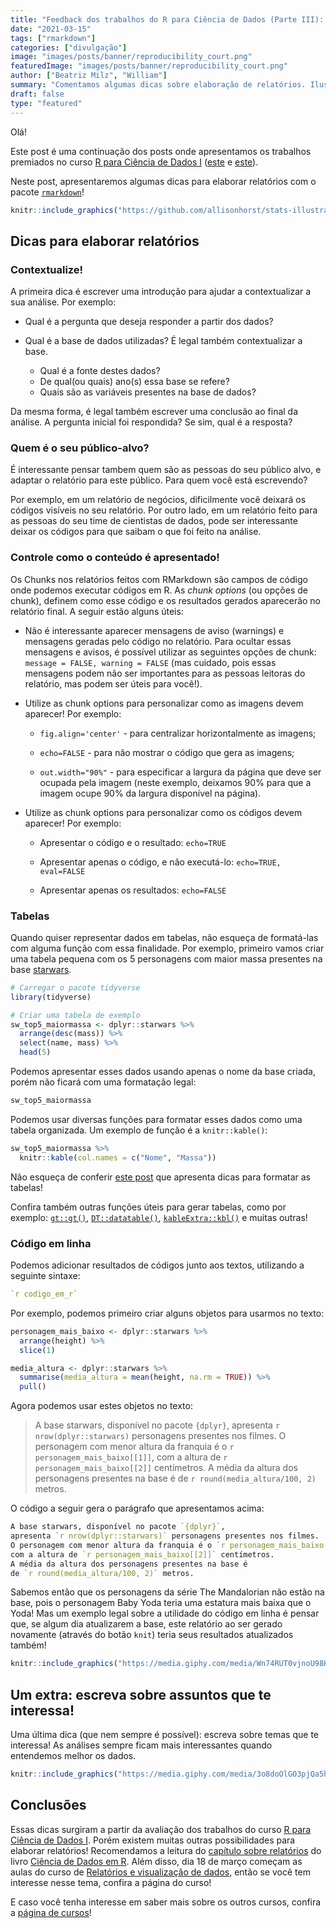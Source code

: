 ```yaml
---
title: "Feedback dos trabalhos do R para Ciência de Dados (Parte III): Dicas para Relatórios"
date: "2021-03-15"
tags: ["rmarkdown"]
categories: ["divulgação"]
image: "images/posts/banner/reproducibility_court.png"
featuredImage: "images/posts/banner/reproducibility_court.png"
author: ["Beatriz Milz", "William"]
summary: "Comentamos algumas dicas sobre elaboração de relatórios. Ilustração sobre o pacote rmarkdown, criada por Allison Horst."
draft: false
type: "featured"
---
```


Olá!

Este post é uma continuação dos posts onde apresentamos os trabalhos premiados no curso [R para Ciência de Dados I](https://curso-r.com/cursos/r4ds-1/) ([este](https://www.curso-r.com/blog/2020-12-03-dicas-relatorios-r4ds1_tabelas/) e [este](https://blog.curso-r.com/posts/2020-17-02-dicas-relatorios-r4ds1_graficos/)).

Neste post, apresentaremos algumas dicas para elaborar relatórios com o pacote [`rmarkdown`](https://rmarkdown.rstudio.com/)!



```r
knitr::include_graphics("https://github.com/allisonhorst/stats-illustrations/raw/master/rstats-artwork/reproducibility_court.png")
```

##  Dicas para elaborar relatórios 

### Contextualize!

A primeira dica é escrever uma introdução para ajudar a contextualizar a sua análise. Por exemplo:

- Qual é a pergunta que deseja responder a partir dos dados?

- Qual é a base de dados utilizadas? É legal também contextualizar a base.
  - Qual é a fonte destes dados? 
  - De qual(ou quais) ano(s) essa base se refere?
  - Quais são as variáveis presentes na base de dados?


Da mesma forma, é legal também escrever uma conclusão ao final da análise. A pergunta inicial foi respondida? Se sim, qual é a resposta? 

### Quem é o seu público-alvo?

É interessante pensar tambem quem são as pessoas do seu público alvo, e adaptar o relatório para este público. Para quem você está escrevendo?

Por exemplo, em um relatório de negócios, dificilmente você deixará os códigos visíveis no seu relatório. Por outro lado, em um relatório feito para as pessoas do seu time de cientistas de dados, pode ser interessante deixar os códigos para que saibam o que foi feito na análise. 

### Controle como o conteúdo é apresentado!

Os Chunks nos relatórios feitos com RMarkdown são campos de código onde podemos executar códigos em R. As *chunk options* (ou opções de chunk), definem como esse código e os resultados gerados aparecerão no relatório final. A seguir estão alguns úteis:

- Não é interessante aparecer mensagens de aviso (warnings) e mensagens geradas pelo código no relatório. Para ocultar essas mensagens e avisos, é possível utilizar as seguintes opções de chunk: `message = FALSE, warning = FALSE` (mas cuidado, pois essas mensagens podem não ser importantes para as pessoas leitoras do relatório, mas podem ser úteis para você!).

- Utilize as chunk options para personalizar como as imagens devem aparecer! Por exemplo:

  - `fig.align='center'` - para centralizar horizontalmente as imagens;

  - `echo=FALSE` - para não mostrar o código que gera as imagens;

  - `out.width="90%"` - para especificar a largura da página que deve ser ocupada pela imagem (neste exemplo, deixamos 90% para que a imagem ocupe 90% da largura disponível na página).


- Utilize as chunk options para personalizar como os códigos devem aparecer! Por exemplo:

  - Apresentar o código e o resultado: `echo=TRUE`

  - Apresentar apenas o código, e não executá-lo:  `echo=TRUE, eval=FALSE`

  - Apresentar apenas os resultados:  `echo=FALSE`


### Tabelas

Quando quiser representar dados em tabelas, não esqueça de formatá-las com alguma função com essa finalidade. Por exemplo, primeiro vamos criar uma tabela pequena com os 5 personagens com maior massa presentes na base [starwars](https://dplyr.tidyverse.org/reference/starwars.html). 

```r
# Carregar o pacote tidyverse
library(tidyverse)

# Criar uma tabela de exemplo
sw_top5_maiormassa <- dplyr::starwars %>% 
  arrange(desc(mass)) %>% 
  select(name, mass) %>% 
  head(5)
```

Podemos apresentar esses dados usando apenas o nome da base criada, porém não ficará com uma formatação legal:

```r
sw_top5_maiormassa
```

Podemos usar diversas funções para formatar esses dados como uma tabela organizada. Um exemplo de função é a `knitr::kable()`:

```r
sw_top5_maiormassa %>% 
  knitr::kable(col.names = c("Nome", "Massa"))
```
                 
Não esqueça de conferir [este post](https://www.curso-r.com/blog/2020-12-03-dicas-relatorios-r4ds1_tabelas/) que apresenta dicas para formatar as tabelas!

Confira também outras funções úteis para gerar tabelas, como por exemplo: [`gt::gt()`](https://gt.rstudio.com/), [`DT::datatable()`](https://rstudio.github.io/DT/), [`kableExtra::kbl()`](https://cran.r-project.org/web/packages/kableExtra/vignettes/awesome_table_in_html.html) e muitas outras!


### Código em linha

Podemos adicionar resultados de códigos junto aos textos, utilizando a seguinte sintaxe:

```r
`r codigo_em_r`
```

Por exemplo, podemos primeiro criar alguns objetos para usarmos no texto:

```r
personagem_mais_baixo <- dplyr::starwars %>%
  arrange(height) %>%
  slice(1)

media_altura <- dplyr::starwars %>%
  summarise(media_altura = mean(height, na.rm = TRUE)) %>%
  pull()
```

Agora podemos usar estes objetos no texto: 


> A base starwars, disponível no pacote `{dplyr}`, apresenta `r nrow(dplyr::starwars)` personagens presentes nos filmes. O personagem com menor altura da franquia é o `r personagem_mais_baixo[[1]]`, com a altura de `r personagem_mais_baixo[[2]]` centímetros. A média da altura dos personagens presentes na base é de `r round(media_altura/100, 2)` metros.

O código a seguir gera o parágrafo que apresentamos acima:

```r
A base starwars, disponível no pacote `{dplyr}`,
apresenta `r nrow(dplyr::starwars)` personagens presentes nos filmes. 
O personagem com menor altura da franquia é o `r personagem_mais_baixo[[1]]`,
com a altura de `r personagem_mais_baixo[[2]]` centímetros.
A média da altura dos personagens presentes na base é
de `r round(media_altura/100, 2)` metros.
```

Sabemos então que os personagens da série The Mandalorian não estão na base, pois o personagem Baby Yoda teria uma estatura mais baixa que o Yoda! Mas um exemplo legal sobre a utilidade do código em linha é pensar que, se algum dia atualizarem a base, este relatório ao ser gerado novamente (através do botão `knit`) teria seus resultados atualizados também! 


```r
knitr::include_graphics("https://media.giphy.com/media/Wn74RUT0vjnoU98Hnt/giphy.gif")
```


## Um extra: escreva sobre assuntos que te interessa!

Uma última dica (que nem sempre é possível): escreva sobre temas que te interessa! As análises sempre ficam mais interessantes quando entendemos melhor os dados.   


```r
knitr::include_graphics("https://media.giphy.com/media/3o8doOlGO3pjQa5h28/giphy.gif")
```


## Conclusões

Essas dicas surgiram a partir da avaliação dos trabalhos do curso [R para Ciência de Dados I](https://curso-r.com/cursos/r4ds-1/). Porém existem muitas outras possibilidades para elaborar relatórios! Recomendamos a leitura do [capítulo sobre relatórios](https://livro.curso-r.com/9-relatorios.html) do livro [Ciência de Dados em R](https://livro.curso-r.com/index.html). Além disso, dia 18 de março começam as aulas do curso de [Relatórios e visualização de dados](https://curso-r.com/cursos/visualizacao/), então se você tem interesse nesse tema, confira a página do curso!


E caso você tenha interesse em saber mais sobre os outros cursos, confira a [página de cursos](https://www.curso-r.com/cursos/)!
